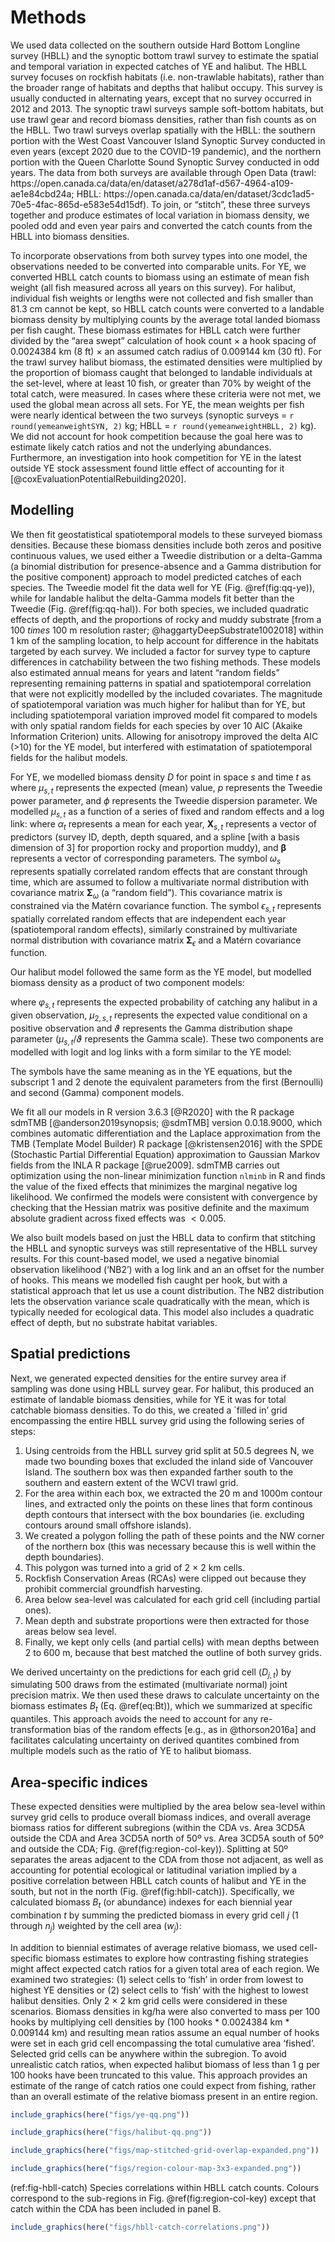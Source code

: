 # Methods {#sec:methods}

We used data collected on the southern outside Hard Bottom Longline survey (HBLL) and the synoptic bottom trawl survey to estimate the spatial and temporal variation in expected catches of YE and halibut.
The HBLL survey focuses on rockfish habitats (i.e. non-trawlable habitats), rather than the broader range of habitats and depths that halibut occupy.
This survey is usually conducted in alternating years, except that no survey occurred in 2012 and 2013.
The synoptic trawl surveys sample soft-bottom habitats, but use trawl gear and record biomass densities, rather than fish counts as on the HBLL.
Two trawl surveys overlap spatially with the HBLL: the southern portion with the West Coast Vancouver Island Synoptic Survey conducted in even years (except 2020 due to the COVID-19 pandemic), and the northern portion with the Queen Charlotte Sound Synoptic Survey conducted in odd years. 
The data from both surveys are available through Open Data (trawl: https://open.canada.ca/data/en/dataset/a278d1af-d567-4964-a109-ae1e84cbd24a;
HBLL: https://open.canada.ca/data/en/dataset/3cdc1ad5-70e5-4fac-865d-e583e54d15df).
To join, or "stitch", these three surveys together and produce estimates of local variation in biomass density, we pooled odd and even year pairs and converted the catch counts from the HBLL into biomass densities.

To incorporate observations from both survey types into one model, the observations needed to be converted into comparable units.
For YE, we converted HBLL catch counts to biomass using an estimate of mean fish weight (all fish measured across all years on this survey).
For halibut, individual fish weights or lengths were not collected and fish smaller than 81.3 cm cannot be kept, so HBLL catch counts were converted to a landable biomass density by multiplying counts by the average total landed biomass per fish caught.
These biomass estimates for HBLL catch were further divided by the "area swept" calculation of hook count $\times$ a hook spacing of 0.0024384 km (8 ft) $\times$ an assumed catch radius of 0.009144 km (30 ft).
For the trawl survey halibut biomass, the estimated densities were multiplied by the proportion of biomass caught that belonged to landable individuals at the set-level, where at least 10 fish, or greater than 70% by weight of the total catch, were measured.
In cases where these criteria were not met, we used the global mean across all sets.
<!-- YE biomass densities from the trawl survey were left unadjusted because -->
For YE, the mean weights per fish were nearly identical between the two surveys (synoptic surveys = `r round(yemeanweightSYN, 2)` kg; HBLL = `r round(yemeanweightHBLL, 2)` kg).
<!-- Finally, all densities were converted from kg per kg/km2 to kg per ha for computational reasons. -->
We did not account for hook competition because the goal here was to estimate likely catch ratios and not the underlying abundances.
Furthermore, an investigation into hook competition for YE in the latest outside YE stock assessment found little effect of accounting for it [@coxEvaluationPotentialRebuilding2020].

## Modelling

We then fit geostatistical spatiotemporal models to these surveyed biomass densities.
Because these biomass densities include both zeros and positive continuous values, we used either a Tweedie distribution or a delta-Gamma (a binomial distribution for presence-absence and a Gamma distribution for the positive component) approach to model predicted catches of each species.
The Tweedie model fit the data well for YE (Fig. \@ref(fig:qq-ye)), while for landable halibut the delta-Gamma models fit better than the Tweedie (Fig. \@ref(fig:qq-hal)).
For both species, we included quadratic effects of depth, and the proportions of rocky and muddy substrate [from a 100 $times$ 100 m resolution raster; @haggartyDeepSubstrate1002018] within 1 km of the sampling location, to help account for difference in the habitats targeted by each survey.
We included a factor for survey type to capture differences in catchability between the two fishing methods.
These models also estimated annual means for years and latent "random fields" representing remaining patterns in spatial and spatiotemporal correlation that were not explicitly modelled by the included covariates.
<!-- Might these next two sentences belong in the start of the results? -->
The magnitude of spatiotemporal variation was much higher for halibut than for YE, but including spatiotemporal variation improved model fit compared to models with only spatial random fields for each species by over 10 AIC (Akaike Information Criterion) units.
Allowing for anisotropy improved the delta AIC (>10) for the YE model, but interfered with estimatation of spatiotemporal fields for the halibut models.
<!-- For Halibut, including a first-order autoregressive (AR1) correlation between spatiotemporal fields only marginally improved model fit (~5 $\Delta$ AIC), so we used independent spatiotemporal fields for both species. -->
  <!-- SA: add equations?-->

For YE, we modelled biomass density $D$ for point in space $s$ and time $t$ as
\begin{align}
  D_{s,t} &\sim \operatorname{Tweedie} \left(\mu_{s,t}, p, \phi \right), \: 1 < p < 2\ ,
\end{align}
where $\mu_{s,t}$ represents the expected (mean) value, $p$ represents the Tweedie power parameter, and $\phi$ represents the Tweedie dispersion parameter. We modelled $\mu_{s,t}$ as a function of a series of fixed and random effects and a log link:
\begin{align}
  \mu_{s,t} &= \exp 
  \left(\alpha_t + \bm{X}_{s,t} \bm{\beta} + \omega_s + \epsilon_{s,t} \right),\\
  \bm{\omega} &\sim \operatorname{MVNormal} \left( \bm{0}, \bm{\Sigma}_\omega \right),\\
  \bm{\epsilon}_t &\sim \operatorname{MVNormal} \left( \bm{0}, \bm{\Sigma}_{\epsilon} \right),
\end{align}
where $\alpha_t$ represents a mean for each year, $\bm{X}_{s,t}$ represents a vector of predictors (survey ID, depth, depth squared, and a spline [with a basis dimension of 3] for proportion rocky and proportion muddy), and $\bm{\beta}$ represents a vector of corresponding parameters.
The symbol $\omega_s$ represents spatially correlated random effects that are constant through time, which are assumed to follow a multivariate normal distribution with covariance matrix $\bm{\Sigma}_\omega$ (a "random field").
This covariance matrix is constrained via the Matérn covariance function.
The symbol $\epsilon_{s,t}$ represents spatially correlated random effects that are independent each year (spatiotemporal random effects), similarly constrained by multivariate normal distribution with covariance matrix $\bm{\Sigma}_{\epsilon}$ and a Matérn covariance function.

Our halibut model followed the same form as the YE model, but modelled biomass density as a product of two component models:

\begin{align}
  D_{s,t} &\sim 
  \operatorname{Bernoulli} \left( \varphi_{s,t} \right) \cdot
    \operatorname{Gamma} \left( \vartheta, \frac{\mu_{2,s,t}}{\vartheta} \right),
\end{align}

where $\varphi_{s,t}$ represents the expected probability of catching any halibut in a given observation, $\mu_{2,s,t}$ represents the expected value conditional on a positive observation and $\vartheta$ represents the Gamma distribution shape parameter ($\mu_{s,t} / \vartheta$ represents the Gamma scale).
These two components are modelled with logit and log links with a form similar to the YE model:

\begin{align}
  \varphi_{s,t} &= \operatorname{logit}^{-1} 
  \left(\alpha_{1,t} + \bm{X}_{1,s,t} \bm{\beta_1} + \omega_{1,s} + \epsilon_{1,s,t} \right),\\
    \mu_{2,s,t} &= \exp 
  \left(\alpha_{2,t} + \bm{X}_{2,s,t} \bm{\beta_2} + \omega_{2,s} + \epsilon_{2,s,t} \right).
\end{align}

The symbols have the same meaning as in the YE equations, but the subscript 1 and 2 denote the equivalent parameters from the first (Bernoulli) and second (Gamma) component models.

We fit all our models in R version 3.6.3 [@R2020] with the R package sdmTMB [@anderson2019synopsis; @sdmTMB] version 0.0.18.9000, which combines automatic differentiation and the Laplace approximation from the TMB (Template Model Builder) R package [@kristensen2016] with the SPDE (Stochastic Partial Differential Equation) approximation to Gaussian Markov fields from the INLA R package [@rue2009].
sdmTMB carries out optimization using the non-linear minimization function `nlminb` in R and finds the value of the fixed effects that minimizes the marginal negative log likelihood.
We confirmed the models were consistent with convergence by checking that the Hessian matrix was positive definite and the maximum absolute gradient across fixed effects was $< 0.005$.

We also built models based on just the HBLL data to confirm that stitching the HBLL and synoptic surveys was still representative of the HBLL survey results.
For this count-based model, we used a negative binomial observation likelihood ('NB2') with a log link and an an offset for the number of hooks.
This means we modelled fish caught per hook, but with a statistical approach that let us use a count distribution.
The NB2 distribution lets the observation variance scale quadratically with the mean, which is typically needed for ecological data.
This model also includes a quadratic effect of depth, but no substrate habitat variables.

## Spatial predictions

Next, we generated expected densities for the entire survey area if sampling was done using HBLL survey gear.
For halibut, this produced an estimate of landable biomass densities, while for YE it was for total catchable biomass densities.
To do this, we created a `filled in' grid encompassing the entire HBLL survey grid using the following series of steps:

1. Using centroids from the HBLL survey grid split at 50.5 degrees N, we made two bounding boxes that excluded the inland side of Vancouver Island. The southern box was then expanded farther south to the southern and eastern extent of the WCVI trawl grid. 
2. For the area within each box, we extracted the 20 m and 1000m contour lines, and extracted only the points on these lines that form continous depth contours that intersect with the box boundaries (ie. excluding contours around small offshore islands).
3. We created a polygon folling the path of these points and the NW corner of the northern box (this was necessary because this is well within the depth boundaries).
4. This polygon was turned into a grid of 2 $\times$ 2 km cells.
5. Rockfish Conservation Areas (RCAs) were clipped out because they prohibit commercial groundfish harvesting.
6. Area below sea-level was calculated for each grid cell (including partial ones).
7. Mean depth and substrate proportions were then extracted for those areas below sea level.
8. Finally, we kept only cells (and partial cells) with mean depths between 2 to 600 m, because that best matched the outline of both survey grids.
<!-- These estimates were then used to produce maps of expected biomass distributions for each species, as well as the spatial distribution of expected catch ratios between these species. -->

We derived uncertainty on the predictions for each grid cell ($D_{j,t}$) by simulating 500 draws from the estimated (multivariate normal) joint precision matrix. We then used these draws to calculate uncertainty on the biomass estimates $B_t$ (Eq. \@ref(eq:Bt)), which we summarized at specific quantiles. This approach avoids the need to account for any re-transformation bias of the random effects [e.g., as in @thorson2016a] and facilitates calculating uncertainty on derived quantites combined from multiple models such as the ratio of YE to halibut biomass.

## Area-specific indices

These expected densities were multiplied by the area below sea-level within survey grid cells to produce overall biomass indices, and overall average biomass ratios for different subregions (within the CDA vs. Area 3CD5A outside the CDA and Area 3CD5A north of 50º vs. Area 3CD5A south of 50º and outside the CDA; Fig. \@ref(fig:region-col-key)).
Splitting at 50º separates the areas adjacent to the CDA from those not adjacent, as well as accounting for potential ecological or latitudinal variation implied by a positive correlation between HBLL catch counts of halibut and YE in the south, but not in the north (Fig. \@ref(fig:hbll-catch)).
Specifically, we calculated biomass $B_t$ (or abundance) indexes for each biennial year combination $t$ by summing the predicted biomass in every grid cell $j$ (1 through $n_j$) weighted by the cell area ($w_j$):

\begin{equation}
\label{eq:Bt}
B_t = \sum_{j = 1}^{n_j} w_j  D_{j,t}.
\end{equation}


In addition to biennial estimates of average relative biomass, we used cell-specific biomass estimates to explore how contrasting fishing strategies might affect expected catch ratios for a given total area of each region.
We examined two strategies: (1) select cells to 'fish' in order from lowest to highest YE densities or (2) select cells to 'fish' with the highest to lowest halibut densities.
<!-- TODO: a bit more here about what this can show and exactly what was done? -->
Only 2 $\times$ 2 km grid cells were considered in these scenarios. 
Biomass densities in kg/ha were also converted to mass per 100 hooks by multiplying cell densities by (100 hooks * 0.0024384 km * 0.009144 km) and resulting mean ratios assume an equal number of hooks were set in each grid cell encompassing the total cumulative area 'fished'. 
Selected grid cells can be anywhere within the subregion. 
To avoid unrealistic catch ratios, when expected halibut biomass of less than 1 g per 100 hooks have been truncated to this value.
This approach provides an estimate of the range of catch ratios one could expect from fishing, rather than an overall estimate of the relative biomass present in an entire region. 

\clearpage

```r
include_graphics(here("figs/ye-qq.png"))
```

```r
include_graphics(here("figs/halibut-qq.png"))
```

```r
include_graphics(here("figs/map-stitched-grid-overlap-expanded.png"))
```

```r
include_graphics(here("figs/region-colour-map-3x3-expanded.png"))
```

(ref:fig-hbll-catch) Species correlations within HBLL catch counts. Colours correspond to the sub-regions in Fig. \@ref(fig:region-col-key) except that catch within the CDA has been included in panel B.

```r
include_graphics(here("figs/hbll-catch-correlations.png"))
```

